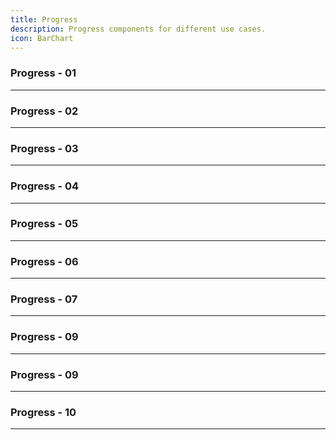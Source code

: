 ```yaml
---
title: Progress
description: Progress components for different use cases.
icon: BarChart
---
```


### Progress - 01


<Preview link="progress/progress-01">
    <Progress01 />
</Preview>

---

### Progress - 02


<Preview link="progress/progress-02">
    <Progress02 />
</Preview>

---

### Progress - 03


<Preview link="progress/progress-03">
    <Progress03 />
</Preview>

---

### Progress - 04


<Preview link="progress/progress-04">
    <Progress04 />
</Preview>

---

### Progress - 05


<Preview link="progress/progress-05">
    <Progress05 />
</Preview>

---

### Progress - 06


<Preview link="progress/progress-06">
    <Progress06 />
</Preview>

---

### Progress - 07


<Preview link="progress/progress-07">
    <Progress07 />
</Preview>

---

### Progress - 09


<Preview link="progress/progress-08">
    <Progress08 />
</Preview>

---

### Progress - 09


<Preview link="progress/progress-09">
    <Progress09 />
</Preview>

---

### Progress - 10


<Preview link="progress/progress-10">
    <Progress10 />
</Preview>

---
